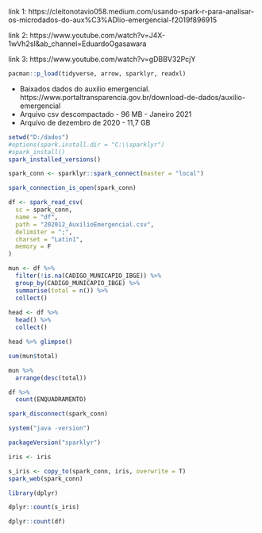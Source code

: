 link 1: https://cleitonotavio058.medium.com/usando-spark-r-para-analisar-os-microdados-do-aux%C3%ADlio-emergencial-f2019f896915

link 2: https://www.youtube.com/watch?v=J4X-1wVh2sI&ab_channel=EduardoOgasawara

link 3: https://www.youtube.com/watch?v=gDBBV32PcjY



```{r}
pacman::p_load(tidyverse, arrow, sparklyr, readxl)
```

- Baixados dados do auxilio emergencial. https://www.portaltransparencia.gov.br/download-de-dados/auxilio-emergencial
- Arquivo csv descompactado - 96 MB - Janeiro 2021
- Arquivo de dezembro de 2020 - 11,7 GB

```{r}
setwd("D:/dados")
#options(spark.install.dir = "C:\\sparklyr")
#spark_install()
spark_installed_versions()
```

```{r}
spark_conn <- sparklyr::spark_connect(master = "local")

spark_connection_is_open(spark_conn)
```

```{r}
df <- spark_read_csv(
  sc = spark_conn,
  name = "df",
  path = "202012_AuxilioEmergencial.csv", 
  delimiter = ";",
  charset = "Latin1",
  memory = F
)

```


```{r}
mun <- df %>% 
  filter(!is.na(CADIGO_MUNICAPIO_IBGE)) %>% 
  group_by(CADIGO_MUNICAPIO_IBGE) %>% 
  summarise(total = n()) %>% 
  collect()
  
head <- df %>% 
  head() %>% 
  collect()

head %>% glimpse()

sum(mun$total) 

mun %>% 
  arrange(desc(total))

df %>% 
  count(ENQUADRAMENTO) 
```

```{r}
spark_disconnect(spark_conn)
```

```{r}
system("java -version")

packageVersion("sparklyr")
```

```{r}
iris <- iris
```


```{r}
s_iris <- copy_to(spark_conn, iris, overwrite = T)
spark_web(spark_conn)
```
 
```{r}
library(dplyr)

dplyr::count(s_iris)

dplyr::count(df)
```

